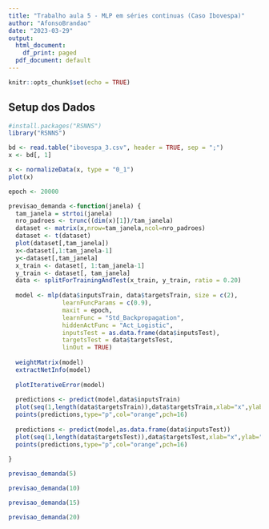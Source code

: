```yaml
---
title: "Trabalho aula 5 - MLP em séries continuas (Caso Ibovespa)"
author: "AfonsoBrandao"
date: "2023-03-29"
output:
  html_document:
    df_print: paged
  pdf_document: default
---
```


```r
knitr::opts_chunk$set(echo = TRUE)
```
## Setup dos Dados

```r
#install.packages("RSNNS")
library("RSNNS")

bd <- read.table("ibovespa_3.csv", header = TRUE, sep = ";")
x <- bd[, 1]

x <- normalizeData(x, type = "0_1")
plot(x)

epoch <- 20000
```
```r
previsao_demanda <-function(janela) {
  tam_janela = strtoi(janela)
  nro_padroes <- trunc((dim(x)[1])/tam_janela)
  dataset <- matrix(x,nrow=tam_janela,ncol=nro_padroes)
  dataset <- t(dataset)
  plot(dataset[,tam_janela])
  x<-dataset[,1:tam_janela-1]
  y<-dataset[,tam_janela]
  x_train <- dataset[, 1:tam_janela-1]
  y_train <- dataset[, tam_janela]
  data <- splitForTrainingAndTest(x_train, y_train, ratio = 0.20)
  
  model <- mlp(data$inputsTrain, data$targetsTrain, size = c(2),
               learnFuncParams = c(0.9),
               maxit = epoch,
               learnFunc = "Std_Backpropagation",
               hiddenActFunc = "Act_Logistic",
               inputsTest = as.data.frame(data$inputsTest),
               targetsTest = data$targetsTest,
               linOut = TRUE)
  
  weightMatrix(model)
  extractNetInfo(model)
  
  plotIterativeError(model)
  
  predictions <- predict(model,data$inputsTrain)
  plot(seq(1,length(data$targetsTrain)),data$targetsTrain,xlab="x",ylab="y",type="p",col="blue",pch=1,cex=1.5)
  points(predictions,type="p",col="orange",pch=16)
  
  predictions <- predict(model,as.data.frame(data$inputsTest))
  plot(seq(1,length(data$targetsTest)),data$targetsTest,xlab="x",ylab="y",type="p",col="blue",pch=1,cex=1.5)
  points(predictions,type="p",col="orange",pch=16)
  
}
```

```r
previsao_demanda(5)
```
```r
previsao_demanda(10)
```

```r
previsao_demanda(15)
```

```r
previsao_demanda(20)
```
